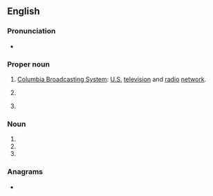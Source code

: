 {{also|CBs|C♭s}}
==English==

===Pronunciation===
* {{rhymes|en|ɛs|s=3}}

===Proper noun===
{{en-proper noun}}

# [[wikipedia:CBS|Columbia Broadcasting System]]: [[United States|U.S.]] [[television]] and [[radio]] [[network]].
# {{lb|en|education}} {{initialism of|en|[[w:List of Christian Brothers schools|Christian Brothers School]]}}
# {{lb|en|software}} {{initialism of|en|[[component|Component]]-Based [[servicing|Servicing]]}}

===Noun===
{{en-noun|-}}

# {{init of|en|Charles Bonnet syndrome}}
# {{init of|en|combined braking system}}
# {{init of|en|corticobasal syndrome}}

===Anagrams===
* {{anagrams|en|a=bcs|BCS|BCs|BSC|BSc|BSc.|SBC}}